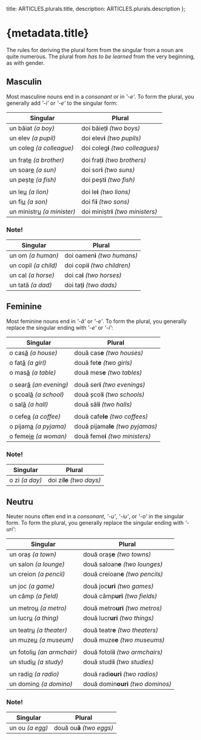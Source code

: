 
  title: ARTICLES.plurals.title,
  description: ARTICLES.plurals.description
};

# {metadata.title}

The rules for deriving the plural form from the singular from a noun are quite
numerous. The plural from _has to be learned_ from the very beginning, as with
gender.

## Masculin

Most masculine nouns end in a _consonant_ or in _'-e'_. To form the plural, you
generally add _'-i'_ or _'-e'_ to the singular form:

| Singular                          | Plural                             |
| --------------------------------- | ---------------------------------- |
| un băiat _(a boy)_                | doi băieț**i** _(two boys)_        |
| un elev _(a pupil)_               | doi elev**i** _(two pupils)_       |
| un coleg _(a colleague)_          | doi coleg**i** _(two colleagues)_  |
|                                   |                                    |
| un frat<u>e</u> _(a brother)_     | doi fraț**i** _(two brothers)_     |
| un soar<u>e</u> _(a sun)_         | doi sor**i** _(two suns)_          |
| un peșt<u>e</u> _(a fish)_        | doi peșt**i** _(two fish)_         |
|                                   |                                    |
| un le<u>u</u> _(a lion)_          | doi le**i** _(two lions)_          |
| un fi<u>u</u> _(a son)_           | doi fi**i** _(two sons)_           |
| un ministr<u>u</u> _(a minister)_ | doi miniștr**i** _(two ministers)_ |

### Note!

| Singular             | Plural                         |
| -------------------- | ------------------------------ |
| un om _(a human)_    | doi oamen**i** _(two humans)_  |
| un copil _(a child)_ | doi copi**i** _(two children)_ |
| un cal _(a horse)_   | doi ca**i** _(two horses)_     |
| un tată _(a dad)_    | doi taţ**i** _(two dads)_      |

## Feminine

Most feminine nouns end in _'-ă'_ or _'-e'_. To form the plural, you generally
replace the singular ending with _'-e'_ or _'-i'_:

| Singular                      | Plural                            |
| ----------------------------- | --------------------------------- |
| o cas<u>ă</u> _(a house)_     | două cas**e** _(two houses)_      |
| o fat<u>ă</u> _(a girl)_      | două fet**e** _(two girls)_       |
| o mas<u>ă</u> _(a table)_     | două mes**e** _(two tables)_      |
|                               |                                   |
| o sear<u>ă</u> _(an evening)_ | două ser**i** _(two evenings)_    |
| o școal<u>ă</u> _(a school)_  | două școl**i** _(two schools)_    |
| o sal<u>ă</u> _(a hall)_      | două săl**i** _(two halls)_       |
|                               |                                   |
| o cefe<u>a</u> _(a coffee)_   | două cafe**le** _(two coffees)_   |
| o pijam<u>a</u> _(a pyjama)_  | două pijama**le** _(two pyjamas)_ |
| o feme<u>ie</u> _(a woman)_   | două feme**i** _(two ministers)_  |

### Note!

| Singular       | Plural                    |
| -------------- | ------------------------- |
| o zi _(a day)_ | doi zi**le** _(two days)_ |

## Neutru

Neuter nouns often end in a _consonant_, _'-u'_, _'-iu'_, or _'-o'_ in the
singular form. To form the plural, you generally replace the singular ending
with _'-uri'_:

| Singular                          | Plural                             |
| --------------------------------- | ---------------------------------- |
| un oraș _(a town)_                | două oraș**e** _(two towns)_       |
| un salon _(a lounge)_             | două saloan**e** _(two lounges)_   |
| un creion _(a pencil)_            | două creioan**e** _(two pencils)_  |
|                                   |                                    |
| un joc _(a game)_                 | două joc**uri** _(two games)_      |
| un câmp _(a field)_               | două câmp**uri** _(two fields)_    |
|                                   |                                    |
| un metro<u>u</u> _(a metro)_      | două metro**uri** _(two metros)_   |
| un lucr<u>u</u> _(a thing)_       | două lucr**uri** _(two things)_    |
|                                   |                                    |
| un teatr<u>u</u> _(a theater)_    | două teatr**e** _(two theaters)_   |
| un muze<u>u</u> _(a museum)_      | două muze**e** _(two museums)_     |
|                                   |                                    |
| un fotoli<u>u</u> _(an armchair)_ | două fotoli**i** _(two armchairs)_ |
| un studi<u>u</u> _(a study)_      | două studi**i** _(two studies)_    |
|                                   |                                    |
| un radi<u>o</u> _(a radio)_       | două radi**ouri** _(two radios)_   |
| un domin<u>o</u> _(a domino)_     | două domin**ouri** _(two dominos)_ |

### Note!

| Singular        | Plural                    |
| --------------- | ------------------------- |
| un ou _(a egg)_ | două ou**ă** _(two eggs)_ |
